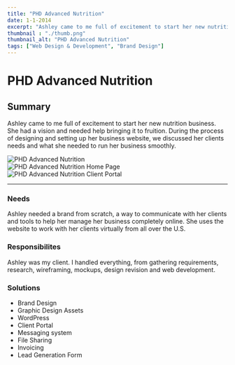```yaml
---
title: "PHD Advanced Nutrition"
date: 1-1-2014
excerpt: "Ashley came to me full of excitement to start her new nutrition business. She had a vision and needed help bringing it to fruition."
thumbnail : "./thumb.png"
thumbnail_alt: "PHD Advanced Nutrition"
tags: ["Web Design & Development", "Brand Design"]
---
```



# PHD Advanced Nutrition

## Summary
Ashley came to me full of excitement to start her new nutrition business. She had a vision and needed help bringing it to fruition. During the process of designing and setting up her business website, we discussed her clients needs and what she needed to run her business smoothly.
<section className={portfolioStyles.gallery}>
 <div className={portfolioStyles.galleryItem}>
    <img src={phd1Image} alt="PHD Advanced Nutrition"/>
  </div>
 


 <div className={portfolioStyles.galleryItem}>
    <img src={phd2Image} alt="PHD Advanced Nutrition Home Page"/>
  </div>
  </section> 


<section className={portfolioStyles.gallery}>
   <div className={portfolioStyles.galleryItem}>
    <img src={phd3Image} alt="PHD Advanced Nutrition Client Portal"/>
  </div>
</section>

***

### Needs
Ashley needed a brand from scratch, a way to communicate with her clients and tools to help her manage her business completely online. She uses the website to work with her clients virtually from all over the U.S.

### Responsibilites
Ashley was my client. I handled everything, from gathering requirements, research, wireframing, mockups, design revision and web development.

### Solutions
* Brand Design
* Graphic Design Assets
* WordPress
* Client Portal
* Messaging system
* File Sharing
* Invoicing
* Lead Generation Form
